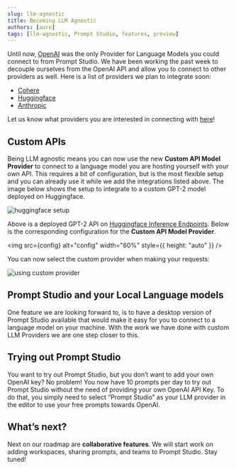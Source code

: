 ```yaml
---
slug: llm-agnostic
title: Becoming LLM Agnostic
authors: [aure]
tags: [llm-agnostic, Prompt Studio, features, preview]
---
```



Until now, [OpenAI](https://platform.openai.com/docs/api-reference/models) was the only Provider for Language Models you could connect to from Prompt Studio. We have been working the past week to decouple ourselves from the OpenAI API and allow you to connect to other providers as well. Here is a list of providers we plan to integrate soon:

- [Cohere](https://cohere.com/)
- [Huggingface](https://huggingface.co/)
- [Anthropic](https://www.anthropic.com/)

Let us know what providers you are interested in connecting with [here](https://github.com/pufflyai/prompt-studio-docs/discussions)!

## Custom APIs

Being LLM agnostic means you can now use the new **Custom API Model Provider** to connect to a language model you are hosting yourself with your own API. This requires a bit of configuration, but is the most flexible setup and you can already use it while we add the integrations listed above. The image below shows the setup to integrate to a custom GPT-2 model deployed on Huggingface.

![huggingface setup](./huggingface_api.png)

Above is a deployed GPT-2 API on [Huggingface Inference Endpoints](https://huggingface.co/docs/inference-endpoints/index). Below is the corresponding configuration for the **Custom API Model Provider**.

<img
  src={config}
  alt="config"
  width="60%"
  style={{ height: "auto" }}
/>

You can now select the custom provider when making your requests:

![using custom provider](./using_custom_provider.png)

## Prompt Studio and your Local Language models

One feature we are looking forward to, is to have a desktop version of Prompt Studio available that would make it easy for you to connect to a language model on your machine. With the work we have done with custom LLM Providers we are one step closer to this.

## Trying out Prompt Studio

You want to try out Prompt Studio, but you don’t want to add your own OpenAI key? No problem! You now have 10 prompts per day to try out Prompt Studio without the need of providing your own OpenAI API Key. To do that, you simply need to select “Prompt Studio” as your LLM provider in the editor to use your free prompts towards OpenAI.

## What’s next?

Next on our roadmap are **collaborative features**. We will start work on adding workspaces, sharing prompts, and teams to Prompt Studio. Stay tuned!
